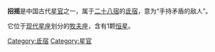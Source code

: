 '''招摇'''是中国古代[[星官|星官]]之一，属于[[二十八宿|二十八宿]]的[[氐宿|氐宿]]，意为“手持矛盾的敌人”。

它位于[[星座列表|现代星座]]划分的[[牧夫座|牧夫座]]，含有1颗[[恒星|恒星]]。

[[Category:氐宿|Category:氐宿]]
[[Category:星官|Category:星官]]